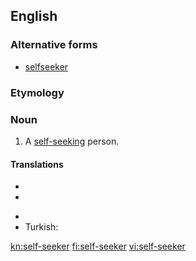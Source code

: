 ==English==

===Alternative forms===
* [[selfseeker]]

===Etymology===
{{prefix|self|seeker}}

===Noun===
{{en-noun}}

# A [[self-seeking]] person.

====Translations====
{{trans-top}}
* {{trreq|fi}}
* {{trreq|fr}}
{{trans-mid}}
* {{trreq|ru}}
* Turkish: {{t+|tr|çıkarcı}}
{{trans-bottom}}

[[kn:self-seeker]]
[[fi:self-seeker]]
[[vi:self-seeker]]